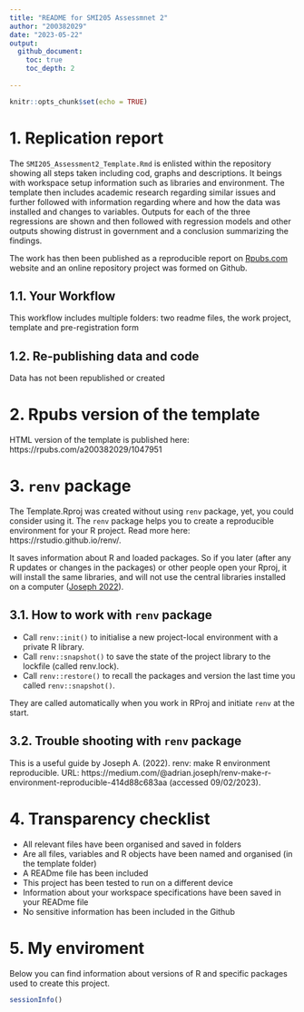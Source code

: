 ---
title: "README for SMI205 Assessmnet 2"
author: "200382029"
date: "2023-05-22"
output:
  github_document:
    toc: true
    toc_depth: 2
    
---

```{r setup, include=FALSE}
knitr::opts_chunk$set(echo = TRUE)
```



# 1. Replication report

The `SMI205_Assessment2_Template.Rmd` is enlisted within the repository showing all steps taken including cod, graphs and descriptions. It beings with workspace setup information such as libraries and environment. The template then includes academic research regarding similar issues and further followed with information regarding where and how the data was installed and changes to variables. Outputs for each of the three regressions are shown and then followed with regression models and other outputs showing distrust in government and a conclusion summarizing the findings.
  
The work has then been published  as a reproducible report on [Rpubs.com](https://rpubs.com/a200382029/1047951) website and an online repository project was formed on Github.


## 1.1. Your Workflow 

This workflow includes multiple folders: two readme files, the work project, template and pre-registration form

## 1.2. Re-publishing data and code

Data has not been republished or created


# 2. Rpubs version of the template

HTML version of the template is published here:
https://rpubs.com/a200382029/1047951

# 3. `renv` package

The Template.Rproj was created without using `renv` package, yet, you could consider using it. The `renv` package helps you to create a reproducible environment for your R project. Read more here: https://rstudio.github.io/renv/.

It saves information about R and loaded packages. So if you later (after any R updates or changes in the packages) or other people open your Rproj, it will install the same libraries, and will not use the central libraries installed on a computer ([Joseph 2022](https://medium.com/@adrian.joseph/renv-make-r-environment-reproducible-414d88c683aa )). 

## 3.1. How to work with `renv` package



+ Call `renv::init()` to initialise a new project-local environment with a private R library.
+ Call `renv::snapshot()` to save the state of the project library to the lockfile (called renv.lock).
+ Call `renv::restore()` to recall the packages and version the last time you called `renv::snapshot()`.

They are called automatically when you work in RProj and initiate `renv` at the start.

## 3.2. Trouble shooting with `renv` package

This is a useful guide by Joseph A. (2022). renv: make R environment reproducible. URL: https://medium.com/@adrian.joseph/renv-make-r-environment-reproducible-414d88c683aa (accessed 09/02/2023).

# 4. Transparency checklist

+ All relevant files have been organised and saved in folders
+ Are all files, variables and R objects have been named and organised (in the template folder)
+ A READme file has been included
+ This project has been tested to run on a different device
+ Information about your workspace specifications have been saved in your READme file
+ No sensitive information has been included in the Github  
 
# 5. My enviroment

Below you can find information about versions of R and specific packages used to create this project. 

```{r envir}
sessionInfo()
```

